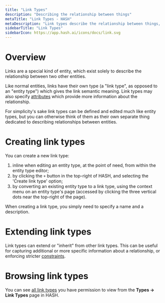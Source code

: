 ```yaml
---
title: "Link Types"
description: "Describing the relationship between things"
metaTitle: "Link Types - HASH"
metaDescription: "Link types describe the relationship between things, and may have attributes associated with them"
sidebarTitle: "Link Types"
sidebarIcon: https://app.hash.ai/icons/docs/link.svg
---
```


# Overview

Links are a special kind of entity, which exist solely to describe the relationship between two other entities. 

Like normal entities, links have their own type (a "link type", as opposed to an "entity type") which gives the link semantic meaning. Link types may also specify [attributes](/guide/entities/attributes) which provide more information about the relationship.

For simplicity's sake link types can be defined and edited much like entity types, but you can otherwise think of them as their own separate thing dedicated to describing relationships between entities. 

# Creating link types

You can create a new link type:

1. inline when editing an entity type, at the point of need, from within the entity type editor;
1. by clicking the `+` button in the top-right of HASH, and selecting the 'Create link type' option;
1. by converting an existing entity type to a link type, using the context menu on an entity type's page (accessed by clicking the three vertical dots near the top-right of the page).

When creating a link type, you simply need to specify a name and a description.

# Extending link types

Link types can extend or "inherit" from other link types. This can be useful for capturing additional or more specific information about a relationship, or enforcing stricter [constraints](/guide/entities/attributes#constraints).

# Browsing link types

You can see [all link types](https://app.hash.ai/types/link-type) you have permission to view from the **Types -> Link Types** page in HASH.